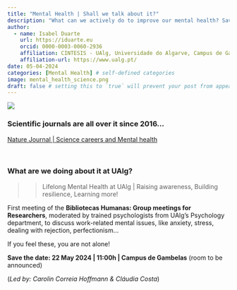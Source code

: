 ```yaml
---
title: "Mental Health | Shall we talk about it?"
description: "What can we actively do to improve our mental health? Save the date: 22 May 2024 at 11:00h"
author:
  - name: Isabel Duarte
    url: https://iduarte.eu
    orcid: 0000-0003-0060-2936
    affiliation: CINTESIS - UAlg, Universidade do Algarve, Campus de Gambelas, Faro, Portugal
    affiliation-url: https://www.ualg.pt/ 
date: 05-04-2024
categories: [Mental Health] # self-defined categories
image: mental_health_science.png
draft: false # setting this to `true` will prevent your post from appearing on your listing page until you're ready!
---
```


![](mental_health_science.png)


### Scientific journals are all over it since 2016... 

[Nature Journal | Science careers and Mental health ](https://www.nature.com/collections/gnlwffjgtr?utm_medium=print&utm_campaign=NNPnature)

<br>

### What are we doing about it at UAlg? 

>> Lifelong Mental Health at UAlg | Raising awareness, Building resilience, Learning more!

First meeting of the **Bibliotecas Humanas: Group meetings for Researchers**, moderated by trained psychologists from UAlg's Psychology department, to discuss work-related mental issues, like anxiety, stress, dealing with rejection, perfectionism...

If you feel these, you are not alone!

**Save the date: 22 May 2024 | 11:00h | Campus de Gambelas** (room to be announced)



(*Led by: Carolin Correia Hoffmann & Cláudia Costa*)


